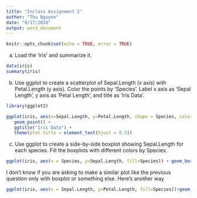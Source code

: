 ---
title: "Inclass Assignment 2"
author: "Thu Nguyen"
date: "9/17/2020"
output: word_document
---

```{r setup, include=FALSE}
knitr::opts_chunk$set(echo = TRUE, error = TRUE)
```

(a) Load the 'iris' and summarize it.

```{r}
data(iris)
summary(iris)

```

b) Use ggplot to create a scatterplot of Sepal.Length (x axis) with Petal.Length (y axis). 
Color the points by 'Species'. 
Label x axis as  'Sepal Length', y axis as 'Petal Length', and title as 'Iris Data'. 

```{r}
library(ggplot2)
```
```{r}
ggplot(iris, aes(x=Sepal.Length, y=Petal.Length, shape = Species, color = Species)) + 
   geom_point() + 
   ggtitle("Iris Data") + 
   theme(plot.title = element_text(hjust = 0.5))
```

(c) Use ggplot to create a side-by-side boxplot showing Sepal.Length for each species. 
Fill the boxplots with different colors by Species. 

```{r}
ggplot(iris, aes(x = Species, y=Sepal.Length, fill=Species)) + geom_boxplot() + theme(legend.position = "none")
```

I don't know if you are asking to make a similar plot like the previous question only with boxplot or something else. Here's another way 

```{r}
ggplot(iris, aes(x = Sepal.Length, y=Petal.Length, fill=Species))+geom_boxplot() + facet_wrap(~Species)

```
